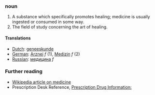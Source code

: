 ===noun===

# A substance which specifically promotes healing; medicine is usually ingested or consumed in some way.
# The field of study concerning the art of healing.

==== Translations ====
*[[Dutch]]: [[geneeskunde]]
*[[German]]: [[Arznei]] ''f'' (1), [[Medizin]] ''f'' (2)
*[[Russian]]: [[медицина]] ''f'' 

=== Further reading ===

* [[w:Medicine|Wikipedia article on medicine]]
* Prescription Desk Reference, [http://prescriptiondesk.com Prescription Drug Information:]
